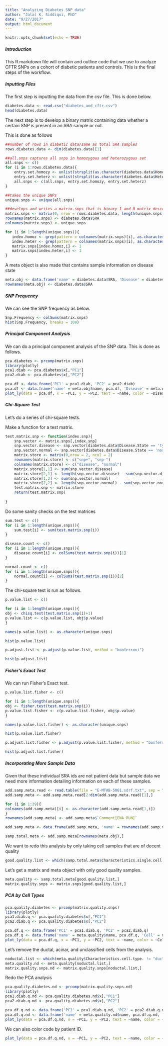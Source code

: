 ```yaml
---
title: "Analyzing Diabetes SNP data"
author: "Jalal K. Siddiqui, PhD"
date: "9/27/2017"
output: html_document
---
```


```r
knitr::opts_chunk$set(echo = TRUE)
```

##### Introduction

This R markdown file will contain and outline code that we use to analyze CFTR SNPs on a cohort of diabetic patients and controls.  This is the final steps of the workflow.   

##### Inputting Files

The first step is inputting the data from the csv file.  This is done below.  

```r
diabetes.data <- read.csv("diabetes_and_cftr.csv")
head(diabetes.data)
```

The next step is to develop a binary matrix containing data whether a certain SNP is present in an SRA sample or not.  

This is done as follows

```r

##number of rows in diabetic data/same as total SRA samples
rows.diabetes.data <- dim(diabetes.data)[1]

##all.snps captures all snps in homozygous and heterozygous set
all.snps <- c()
for (i in 1:rows.diabetes.data){
    entry.set.homozy <- unlist(strsplit(as.character(diabetes.data$Homozygous.SNPs[i]), split = ";"))
    entry.set.heterz <- unlist(strsplit(as.character(diabetes.data$Heterozygous.SNPs[i]), split = ";"))
    all.snps <- c(all.snps, entry.set.homozy, entry.set.heterz)
}

##takes the unique SNPs
unique.snps <- unique(all.snps)

##develops and writes a matrix.snps that is binary 1 and 0 matrix describing whether a SNP is present or absent in a particular SRA sample
matrix.snps <- matrix(0, nrow = rows.diabetes.data, length(unique.snps))
rownames(matrix.snps) <- diabetes.data$SRA
colnames(matrix.snps) <- unique.snps

for (i in 1:length(unique.snps)){
   index.homoz <- grep(pattern = colnames(matrix.snps)[i], as.character(diabetes.data$Homozygous.SNPs))
   index.heter <- grep(pattern = colnames(matrix.snps)[i], as.character(diabetes.data$Heterozygous.SNPs))
   matrix.snps[index.homoz,i] <- 1
   matrix.snps[index.heter,i] <- 1
}


```

A meta object is also made that contains sample information on disease state

```r
meta.obj <- data.frame('name' = diabetes.data$SRA, 'Disease' = diabetes.data$Disease.State)
rownames(meta.obj) <- diabetes.data$SRA
```

##### SNP Frequency

We can see the SNP frequency as below.  

```r
Snp.Frequency <- colSums(matrix.snps)
hist(Snp.Frequency, breaks = 100)
```

##### Principal Component Analysis

We can do a principal component analysis of the SNP data.  This is done as follows.  

```r
pca.diabetes <- prcomp(matrix.snps)
library(plotly)
pca1.diab <- pca.diabetes$x[,"PC1"]
pca2.diab <- pca.diabetes$x[,"PC2"]

pca.df <- data.frame('PC1' = pca1.diab, 'PC2' = pca2.diab)
pca.df <- data.frame('name' = meta.obj$name, pca.df, 'Disease' = meta.obj$Disease)
plot_ly(data = pca.df, x = ~PC1, y = ~PC2, text = ~name, color = ~Disease, colors = c("black", "red"))
```

##### Chi-Square Test

Let's do a series of chi-square tests.

Make a function for a test matrix.  

```r
test.matrix.snp <- function(index.snp){
    snp.vector <- matrix.snps[,index.snp]
    snp.vector.disease <- snp.vector[diabetes.data$Disease.State == 'type ii diabetes mellitus']
    snp.vector.normal <- snp.vector[diabetes.data$Disease.State == 'normal']
    matrix.store <- matrix(0,nrow = 2, ncol = 2)
    rownames(matrix.store) <- c("snp+", "snp-")
    colnames(matrix.store) <- c("disease", "normal")
    matrix.store[1,1] <- sum(snp.vector.disease)
    matrix.store[2,1] <- length(snp.vector.disease) - sum(snp.vector.disease)
    matrix.store[1,2] <- sum(snp.vector.normal)
    matrix.store[2,2] <- length(snp.vector.normal) - sum(snp.vector.normal)
    test.matrix.snp <- matrix.store
    return(test.matrix.snp)
    
}
```

Do some sanity checks on the test matrices

```r
sum.test <- c()
for (i in 1:length(unique.snps)){
    sum.test[i] <- sum(test.matrix.snp(i))
}

disease.count <- c()
for (i in 1:length(unique.snps)){
    disease.count[i] <- colSums(test.matrix.snp(i))[1]
}

normal.count <- c()
for (i in 1:length(unique.snps)){
    normal.count[i] <- colSums(test.matrix.snp(i))[2]
}

```


The chi-square test is run as follows.  

```r
p.value.list <- c()

for (i in 1:length(unique.snps)){
obj <- chisq.test(test.matrix.snp(i)+1)
p.value.list <- c(p.value.list, obj$p.value)
}

names(p.value.list) <- as.character(unique.snps)

hist(p.value.list)

p.adjust.list <- p.adjust(p.value.list, method = "bonferroni")

hist(p.adjust.list)
```

##### Fisher's Exact Test

We can run Fisher's Exact test.  

```r
p.value.list.fisher <- c()

for (i in 1:length(unique.snps)){
obj <- fisher.test(test.matrix.snp(i))
p.value.list.fisher <- c(p.value.list.fisher, obj$p.value)
}

names(p.value.list.fisher) <- as.character(unique.snps)

hist(p.value.list.fisher)

p.adjust.list.fisher <- p.adjust(p.value.list.fisher, method = "bonferroni")

hist(p.adjust.list.fisher)
```

##### Incorporating More Sample Data

Given that these individual SRA ids are not patient data but sample data we need more information detailing information on each of these samples.  

```r
add.samp.meta.read <- read.table(file = "E-MTAB-5061.sdrf.txt", sep = "\t")
add.samp.meta <- add.samp.meta.read[2:dim(add.samp.meta.read)[1],]

for (i in 1:39){
colnames(add.samp.meta)[i] <- as.character(add.samp.meta.read[1,i])
}
rownames(add.samp.meta) <- add.samp.meta$`Comment[ENA_RUN]`

add.samp.meta <- data.frame(add.samp.meta, 'name' = rownames(add.samp.meta))

samp.total.meta <- add.samp.meta[rownames(meta.obj),]

```

We want to redo this analysis by only taking cell samples that are of decent quality

```r
good.quality.list <- which(samp.total.meta$Characteristics.single.cell.well.quality == 'OK')

```

Let's get a matrix and meta object with only good quality samples.  

```r
meta.quality <- samp.total.meta[good.quality.list,]
matrix.quality.snps <- matrix.snps[good.quality.list,]
```

##### PCA by Cell Types

```r
pca.quality.diabetes <- prcomp(matrix.quality.snps)
library(plotly)
pca1.diab.q <- pca.quality.diabetes$x[,"PC1"]
pca2.diab.q <- pca.quality.diabetes$x[,"PC2"]

pca.df.q <- data.frame('PC1' = pca1.diab.q, 'PC2' = pca2.diab.q)
pca.df.q <- data.frame('name' = meta.quality$name, pca.df.q, 'Cell' = meta.quality$Characteristics.cell.type.)
plot_ly(data = pca.df.q, x = ~PC1, y = ~PC2, text = ~name, color = ~Cell, colors = c("black", "blue", "red", "green", "yellow", "orange", "magenta", "gray", "brown", "purple", "pink", "gold", "darkred", "darkgreen", "darkblue", "darkorange"))
```

Let's remove the ductal, acinar, and unclassified cells from the analysis.  

```r


noductal.list <- which(meta.quality$Characteristics.cell.type. != "ductal cell" & meta.quality$Characteristics.cell.type != "unclassified cell" & meta.quality$Characteristics.cell.type != "acinar cell")
meta.quality.nd <- meta.quality[noductal.list,]
matrix.quality.snps.nd <- matrix.quality.snps[noductal.list,]
```

Redo the PCA analysis

```r
pca.quality.diabetes.nd <- prcomp(matrix.quality.snps.nd)
library(plotly)
pca1.diab.q.nd <- pca.quality.diabetes.nd$x[,"PC1"]
pca2.diab.q.nd <- pca.quality.diabetes.nd$x[,"PC2"]

pca.df.q.nd <- data.frame('PC1' = pca1.diab.q.nd, 'PC2' = pca2.diab.q.nd)
pca.df.q.nd <- data.frame('name' = meta.quality.nd$name, pca.df.q.nd, 'Cell' = meta.quality.nd$Characteristics.cell.type., 'Patient' = meta.quality.nd$Characteristics.individual., 'Disease' = meta.quality.nd$Characteristics.disease.)
plot_ly(data = pca.df.q.nd, x = ~PC1, y = ~PC2, text = ~name, color = ~Cell, colors = c("black", "blue", "red", "green", "yellow", "orange", "magenta", "gray", "brown", "purple", "pink", "gold", "darkred", "darkgreen", "darkblue", "darkorange"), symbol = ~Disease, symbols = c("circle", "o"))
```

We can also color code by patient ID.  

```r
plot_ly(data = pca.df.q.nd, x = ~PC1, y = ~PC2, text = ~name, color = ~Patient, colors = c("black", "blue", "red", "green", "yellow", "orange", "magenta", "gray", "brown", "purple", "pink"))
```

##